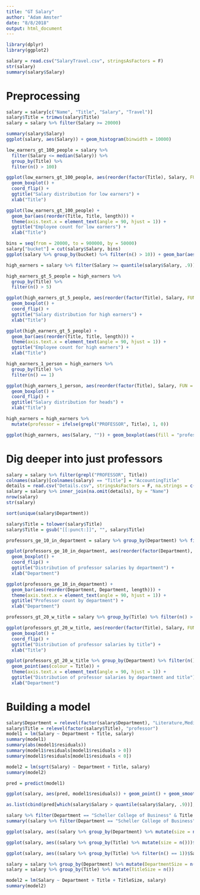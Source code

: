 ```yaml
---
title: "GT Salary"
author: "Adam Amster"
date: "8/8/2018"
output: html_document
---
```


```r
library(dplyr)
library(ggplot2)
```

```r
salary = read.csv("SalaryTravel.csv", stringsAsFactors = F)
str(salary)
summary(salary$Salary)
```
# Preprocessing

```r
salary = salary[c("Name", "Title", "Salary", "Travel")]
salary$Title = trimws(salary$Title)
salary = salary %>% filter(Salary >= 20000)
```

```r
summary(salary$Salary)
ggplot(salary, aes(Salary)) + geom_histogram(binwidth = 10000)
```

```r
low_earners_gt_100_people = salary %>% 
  filter(Salary <= median(Salary)) %>% 
  group_by(Title) %>% 
  filter(n() > 100)

ggplot(low_earners_gt_100_people, aes(reorder(factor(Title), Salary, FUN = median), Salary)) +    
  geom_boxplot() + 
  coord_flip() + 
  ggtitle("Salary distribution for low earners") + 
  xlab("Title")

ggplot(low_earners_gt_100_people) + 
  geom_bar(aes(reorder(Title, Title, length))) + 
  theme(axis.text.x = element_text(angle = 90, hjust = 1)) + 
  ggtitle("Employee count for low earners") +
  xlab("Title")
```

```r
bins = seq(from = 20000, to = 900000, by = 50000)
salary["bucket"] = cut(salary$Salary, bins)
ggplot(salary %>% group_by(bucket) %>% filter(n() > 10)) + geom_bar(aes(bucket)) + theme(axis.text.x = element_text(angle = 90, hjust = 1))
```

```r
high_earners = salary %>% filter(Salary >= quantile(salary$Salary, .9))

high_earners_gt_5_people = high_earners %>% 
  group_by(Title) %>% 
  filter(n() > 5)

ggplot(high_earners_gt_5_people, aes(reorder(factor(Title), Salary, FUN = median), Salary)) +  
  geom_boxplot() + 
  coord_flip() +
  ggtitle("Salary distribution for high earners") +
  xlab("Title")

ggplot(high_earners_gt_5_people) + 
  geom_bar(aes(reorder(Title, Title, length))) + 
  theme(axis.text.x = element_text(angle = 90, hjust = 1)) + 
  ggtitle("Employee count for high earners") +
  xlab("Title")

high_earners_1_person = high_earners %>% 
  group_by(Title) %>% 
  filter(n() == 1)

ggplot(high_earners_1_person, aes(reorder(factor(Title), Salary, FUN = median), Salary)) + 
  geom_boxplot() + 
  coord_flip() +
  ggtitle("Salary distribution for heads") +
  xlab("Title")

high_earners = high_earners %>%
  mutate(professor = ifelse(grepl("PROFESSOR", Title), 1, 0))

ggplot(high_earners, aes(Salary, "")) + geom_boxplot(aes(fill = "professor")) + coord_flip()
```

# Dig deeper into just professors

```r
salary = salary %>% filter(grepl("PROFESSOR", Title))
colnames(salary)[colnames(salary) == "Title"] = "AccountingTitle"
details = read.csv("Details.csv", stringsAsFactors = F, na.strings = c(""))
salary = salary %>% inner_join(na.omit(details), by = "Name")
nrow(salary)
str(salary)
```

```r
sort(unique(salary$Department))
```

```r
salary$Title = tolower(salary$Title)
salary$Title = gsub("[[:punct:]]", "", salary$Title)
```

```r
professors_ge_10_in_department = salary %>% group_by(Department) %>% filter(n() >= 10)

ggplot(professors_ge_10_in_department, aes(reorder(factor(Department), Salary, FUN = median), Salary)) + 
  geom_boxplot() + 
  coord_flip() +
  ggtitle("Distribution of professor salaries by department") + 
  xlab("Department")

ggplot(professors_ge_10_in_department) + 
  geom_bar(aes(reorder(Department, Department, length))) + 
  theme(axis.text.x = element_text(angle = 90, hjust = 1)) +
  ggtitle("Professor count by department") +
  xlab("Department")
```

```r
professors_gt_20_w_title = salary %>% group_by(Title) %>% filter(n() > 20)

ggplot(professors_gt_20_w_title, aes(reorder(factor(Title), Salary, FUN = median), Salary)) + 
  geom_boxplot() + 
  coord_flip() +
  ggtitle("Distribution of professor salaries by title") + 
  xlab("Title")

ggplot(professors_gt_20_w_title %>% group_by(Department) %>% filter(n() >= 10), aes(reorder(factor(Department), Salary, FUN = median), Salary)) + 
  geom_point(aes(colour = Title)) +
  theme(axis.text.x = element_text(angle = 90, hjust = 1)) +
  ggtitle("Distribution of professor salaries by department and title") +
  xlab("Department")
```

# Building a model
```r
salary$Department = relevel(factor(salary$Department), "Literature,Media & Com")
salary$Title = relevel(factor(salary$Title), "professor")
model1 = lm(Salary ~ Department + Title, salary)
summary(model1)
summary(abs(model1$residuals))
summary(model1$residuals[model1$residuals > 0])
summary(model1$residuals[model1$residuals < 0])
```

```r
model2 = lm(sqrt(Salary) ~ Department + Title, salary)
summary(model2)
```



```r
pred = predict(model1)

ggplot(salary, aes(pred, model1$residuals)) + geom_point() + geom_smooth(method = "loess", se = F) + ylab("Residual") + xlab("Predicted values") + ggtitle("Distribution of residuals")

as.list(cbind(pred[which(salary$Salary > quantile(salary$Salary, .9))], salary[which(salary$Salary > quantile(salary$Salary, .9)), c("Salary", "Department", "Title")])[84, ])
```

```r
salary %>% filter(Department == "Scheller College of Business" & Title == "professor")
summary((salary %>% filter(Department == "Scheller College of Business" & Title == "professor"))$Salary)
```

```r
ggplot(salary, aes((salary %>% group_by(Department) %>% mutate(size = n()))$size, Salary)) + geom_point() + geom_smooth(method = "glm")

ggplot(salary, aes((salary %>% group_by(Title) %>% mutate(size = n()))$size, Salary)) + geom_point() + geom_smooth(method = "glm")

ggplot(salary, aes((salary %>% group_by(Title) %>% filter(n() == 1))$Salary)) + geom_histogram()
```

```r
salary = salary %>% group_by(Department) %>% mutate(DepartmentSize = n())
salary = salary %>% group_by(Title) %>% mutate(TitleSize = n())

model2 = lm(Salary ~ Department + Title + TitleSize, salary)
summary(model2)
```
